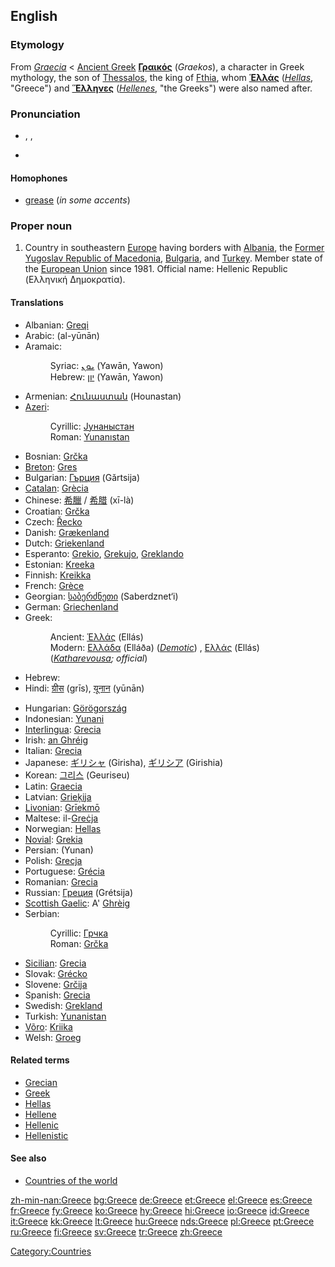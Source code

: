 {{wikipedia}}
==English==

===Etymology===
From {{L.}} ''[[Graecia]]'' < [[Ancient Greek]] '''[[Γραικός]]''' (''Graekos''), a character in Greek mythology, the son of [[w:Thessalos|Thessalos]], the king of [[w:Fthia|Fthia]], whom '''[[Ἑλλάς]]''' (''[[Hellas]]'', "Greece") and '''[[Ἕλληνες]]''' (''[[Hellene]]s'', "the Greeks") were also named after.

===Pronunciation===
* {{enPR|grēs}}, {{IPA|/griːs/}}, {{SAMPA|/gri:s/}}
* {{rhymes|iːs}}

====Homophones====
* [[grease]] (''in some accents'')<!--some accents pronounce this word /gri:z/ for the verb-->

===Proper noun===
{{en-proper noun}}

# Country in southeastern [[Europe]] having borders with [[Albania]], the [[Former Yugoslav Republic of Macedonia]], [[Bulgaria]], and [[Turkey]]. Member state of the [[European Union]] since 1981. Official name: Hellenic Republic (Ελληνική Δημοκρατία).

====Translations====
{{trans-top|Country in Southeastern Europe}}
* Albanian: [[Greqi]]
* Arabic: {{Arab|[[اليونان]]}} (al-yūnān)
* Aramaic:
*: Syriac: [[ܝܘܢ]] (Yawān, Yawon)
*: Hebrew: [[יון]] (Yawān, Yawon)
* Armenian: [[Հունաստան]] (Hounastan)
* [[Azeri]]:
*: Cyrillic: [[Јунаныстан]]
*: Roman: [[Yunanıstan]]
* Bosnian: [[Grčka]] {{f}}
* [[Breton]]: [[Gres]]
* Bulgarian: [[Гърция]] (Gǎrtsija) {{f}}
* [[Catalan]]: [[Grècia]]
* Chinese: [[希臘]] / [[希腊]] (xī-là)
* Croatian: [[Grčka]] {{f}}
* Czech: [[Řecko]]
* Danish: [[Grækenland]]
* Dutch: [[Griekenland]]
* Esperanto: [[Grekio]], [[Grekujo]], [[Greklando]]
* Estonian: [[Kreeka]]
* Finnish: [[Kreikka]]
* French: [[Grèce]] {{f}}
* Georgian: [[საბერძნეთი]] (Saberdznet‘i)
* German: [[Griechenland]] {{n}}
* Greek:
*: Ancient: [[Ἑλλάς]] (Ellás) {{f}}
*: Modern: [[Ελλάδα]] (Elláða) {{f}} (''[[Demotic]]'') {{f}}, [[Ελλάς]] (Ellás) {{f}} (''[[Katharevousa]]; official'')
* Hebrew: {{he-translation|יוון|yaván}} {{f}}
* Hindi: [[ग्रीस]] (grīs), [[यूनान]] (yūnān)
{{trans-mid}}
* Hungarian: [[Görögország]]
* Indonesian: [[Yunani]]
* [[Interlingua]]: [[Grecia]]
* Irish: [[an Ghréig]] {{f}}
* Italian: [[Grecia]] {{f}}
* Japanese: [[ギリシャ]] (Girisha), [[ギリシア]] (Girishia)
* Korean: [[그리스]] (Geuriseu)
* Latin: [[Graecia]] {{f}}
* Latvian: [[Grieķija]] {{f}}
* [[Livonian]]: [[Grīekmō]]
* Maltese: il-[[Greċja]]
* Norwegian: [[Hellas]]
* [[Novial]]: [[Grekia]]
* Persian: {{fa-Arab|[[یونان]]}} (Yunan)
* Polish: [[Grecja]] {{f}}
* Portuguese: [[Grécia]] {{f}}
* Romanian: [[Grecia]] {{f}}
* Russian: [[Греция]] (Grétsija) {{f}}
* [[Scottish Gaelic]]: A' [[Grèig|Ghrèig]] {{f}}
* Serbian:
*: Cyrillic: [[Грчка]] {{f}}
*: Roman: [[Grčka#Serbian|Grčka]] {{f}}
* [[Sicilian]]: [[Grecia#Sicilian|Grecia]] {{f}}
* Slovak: [[Grécko]] {{n}}
* Slovene: [[Grčija]] {{f}}
* Spanish: [[Grecia]] {{f}}
* Swedish: [[Grekland]]
* Turkish: [[Yunanistan]]
* [[Võro]]: [[Kriika]]
* Welsh: [[Groeg]] {{f}}
{{trans-bottom}}

====Related terms====
* [[Grecian]]
* [[Greek]]
* [[Hellas]]
* [[Hellene]]
* [[Hellenic]]
* [[Hellenistic]]

====See also====
* [[Appendix:Countries of the world|Countries of the world]]

[[Category:Countries]]

[[zh-min-nan:Greece]]
[[bg:Greece]]
[[de:Greece]]
[[et:Greece]]
[[el:Greece]]
[[es:Greece]]
[[fr:Greece]]
[[fy:Greece]]
[[ko:Greece]]
[[hy:Greece]]
[[hi:Greece]]
[[io:Greece]]
[[id:Greece]]
[[it:Greece]]
[[kk:Greece]]
[[lt:Greece]]
[[hu:Greece]]
[[nds:Greece]]
[[pl:Greece]]
[[pt:Greece]]
[[ru:Greece]]
[[fi:Greece]]
[[sv:Greece]]
[[tr:Greece]]
[[zh:Greece]]